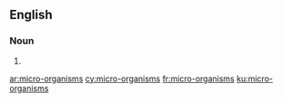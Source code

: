 {{also|microorganisms|microörganisms}}
==English==

===Noun===
{{head|en|noun plural form}}

# {{plural of|micro-organism|lang=en}}

[[ar:micro-organisms]]
[[cy:micro-organisms]]
[[fr:micro-organisms]]
[[ku:micro-organisms]]